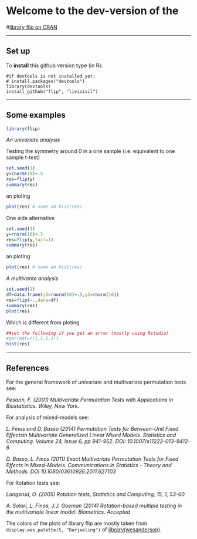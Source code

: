 
# Welcome to the dev-version of the 

#[library flip on CRAN](http://cran.r-project.org/web/packages/flip/index.html)


* * *

## Set up

To **install** this github version type (in R):

    #if devtools is not installed yet: 
    # install.packages("devtools") 
    library(devtools)
    install_github("flip", "livioivil")


* * *

## Some examples

```r
library(flip)
```

_An univariate analysis_

Testing the symmetry around 0 in a one sample (i.e. equivalent to one sample t-test) 
```r
set.seed(1)
y=rnorm(10)+.5
res=flip(y)
summary(res)
```
an ploting
```r
plot(res) # same ad hist(res)
```

One side alternative
```r
set.seed(1)
y=rnorm(10)+.5
res=flip(y,tail=1)
summary(res)
```
an ploting
```r
plot(res) # same ad hist(res)
```


_A multivarite analysis_
```r
set.seed(1)
df=data.frame(y1=rnorm(10)+.5,y2=rnorm(10))
res=flip(~.,data=df)
summary(res)
plot(res) 
```

Which is different from ploting

```r
##set the following if you get an error (mostly using Rstudio)
#par(mar=c(1,1,1,1))
hist(res)
```


* * *

## References

For the general framework of univariate and multivariate permutation tests see: 

*Pesarin, F. (2001) Multivariate Permutation Tests with Applications in Biostatistics. Wiley, New York.*


For analysis of mixed-models see:

*L. Finos and D. Basso (2014) Permutation Tests for Between-Unit Fixed Effectsin Multivariate Generalized Linear Mixed Models. Statistics and Computing. Volume 24, Issue 6, pp 941-952. DOI: 10.1007/s11222-013-9412-6*

*D. Basso, L. Finos (2011) Exact Multivariate Permutation Tests for Fixed Effects in Mixed-Models. Communications in Statistics - Theory and Methods. DOI 10.1080/03610926.2011.627103*


For Rotation tests see: 

*Langsrud, O. (2005) Rotation tests, Statistics and Computing, 15, 1, 53-60*

*A. Solari, L. Finos, J.J. Goeman (2014) Rotation-based multiple testing in the multivariate linear model. Biometrics. Accepted*


The colors of the plots of library flip are mostly taken from `display.wes.palette(5, "Darjeeling")` of [library(wesanderson)](https://github.com/karthik/wesanderson).